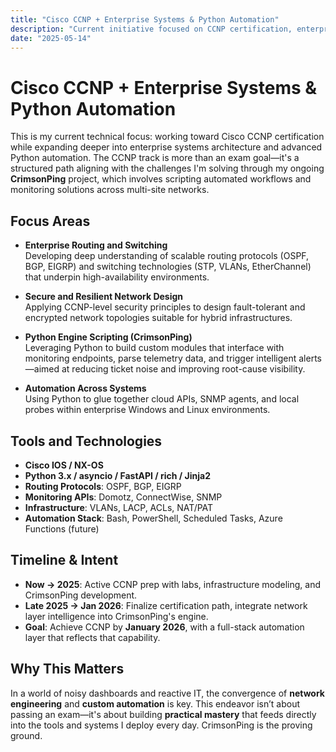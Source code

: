 ```yaml
---
title: "Cisco CCNP + Enterprise Systems & Python Automation"
description: "Current initiative focused on CCNP certification, enterprise network architecture, and Python-based systems automation (CrimsonPing)."
date: "2025-05-14"
---
```


# Cisco CCNP + Enterprise Systems & Python Automation

This is my current technical focus: working toward Cisco CCNP certification while expanding deeper into enterprise systems architecture and advanced Python automation. The CCNP track is more than an exam goal—it's a structured path aligning with the challenges I'm solving through my ongoing **CrimsonPing** project, which involves scripting automated workflows and monitoring solutions across multi-site networks.

## Focus Areas

- **Enterprise Routing and Switching**  
  Developing deep understanding of scalable routing protocols (OSPF, BGP, EIGRP) and switching technologies (STP, VLANs, EtherChannel) that underpin high-availability environments.

- **Secure and Resilient Network Design**  
  Applying CCNP-level security principles to design fault-tolerant and encrypted network topologies suitable for hybrid infrastructures.

- **Python Engine Scripting (CrimsonPing)**  
  Leveraging Python to build custom modules that interface with monitoring endpoints, parse telemetry data, and trigger intelligent alerts—aimed at reducing ticket noise and improving root-cause visibility.

- **Automation Across Systems**  
  Using Python to glue together cloud APIs, SNMP agents, and local probes within enterprise Windows and Linux environments.

## Tools and Technologies

- **Cisco IOS / NX-OS**
- **Python 3.x / asyncio / FastAPI / rich / Jinja2**
- **Routing Protocols**: OSPF, BGP, EIGRP
- **Monitoring APIs**: Domotz, ConnectWise, SNMP
- **Infrastructure**: VLANs, LACP, ACLs, NAT/PAT
- **Automation Stack**: Bash, PowerShell, Scheduled Tasks, Azure Functions (future)

## Timeline & Intent

- **Now → 2025**: Active CCNP prep with labs, infrastructure modeling, and CrimsonPing development.
- **Late 2025 → Jan 2026**: Finalize certification path, integrate network layer intelligence into CrimsonPing's engine.
- **Goal**: Achieve CCNP by **January 2026**, with a full-stack automation layer that reflects that capability.

## Why This Matters

In a world of noisy dashboards and reactive IT, the convergence of **network engineering** and **custom automation** is key. This endeavor isn’t about passing an exam—it's about building **practical mastery** that feeds directly into the tools and systems I deploy every day. CrimsonPing is the proving ground.

